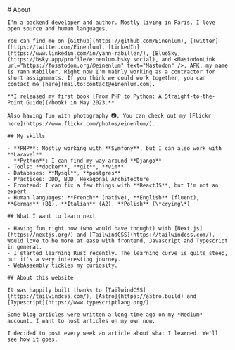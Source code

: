 
<Layout title="Einenlum - About this blog" description="I'm a PHP and Python developer. This is my personal blog.">
    # About

    I'm a backend developer and author. Mostly living in Paris. I love open source and human languages.

    You can find me on [Github](https://github.com/Einenlum), [Twitter](https://twitter.com/Einenlum), [LinkedIn](https://www.linkedin.com/in/yann-rabiller/), [BlueSky](https://bsky.app/profile/einenlum.bsky.social), and <MastodonLink url="https://fosstodon.org/@einenlum" text="Mastodon" />. AFK, my name is Yann Rabiller. Right now I'm mainly working as a contractor for short assignments. If you think we could work together, you can contact me [here](mailto:contact@einenlum.com).

    **I released my first book [From PHP to Python: A Straight-to-the-Point Guide](/book) in May 2023.**

    Also having fun with photography 📷. You can check out my [Flickr here](https://www.flickr.com/photos/einenlum/).

    ## My skills

    - **PHP**: Mostly working with **Symfony**, but I can also work with **Laravel**
    - **Python**: I can find my way around **Django**
    - Tools: **docker**, **git**, **vim**
    - Databases: **Mysql**, **postgres**
    - Practices: DDD, BDD, Hexagonal Architecture
    - Frontend: I can fix a few things with **ReactJS**, but I'm not an expert
    - Human languages: **French** (native), **English** (fluent), **German** (B1), **Italian** (A2), **Polish** (\*crying\*)

    ## What I want to learn next

    - Having fun right now (who would have thought) with [Next.js](https://nextjs.org/) and [TailwindCSS](https://tailwindcss.com/). Would love to be more at ease with frontend, Javascript and Typescript in general.
    - I started learning Rust recently. The learning curve is quite steep, but it's a very interesting journey.
    - WebAssembly tickles my curiosity.

    ## About this website

    It was happily built thanks to [TailwindCSS](https://tailwindcss.com/), [Astro](https://astro.build) and [Typescript](https://www.typescriptlang.org/).

    Some blog articles were written a long time ago on my *Medium* account. I want to host articles on my own now.

    I decided to post every week an article about what I learned. We'll see how it goes.

</Layout>
